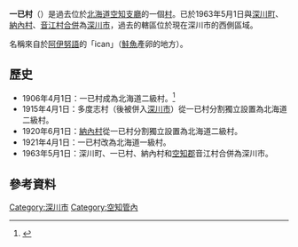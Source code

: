 {{日本町村 (廢除)
| 自治體名=一已
| 町村=村
| 町村章=
| 日文原名=一已村
| 平假名=いちやんむら
| 羅馬字拼音=Ichiyan-mura
| 都道府縣=北海道
| 廢除時間=1963年5月1日|
| 廢除理由=[[編入合併|編入合併]]|
| 廢除時處置=[[深川町|深川町]]、'''一已村'''、[[納內村|納內村]]、[[音江村|音江村]] → [[深川市|深川市]]
| 現在自治體=深川市
| 支廳=空知支廳
| 郡=雨龍郡
| 編號=
| 面積=60
| 邊界未定=
| 人口=8,315
| 統計時間=1962年
| 自治體=[[深川町|深川町]]、[[納內村|納內村]]、[[音江村|音江村]]、[[妹背牛町|妹背牛町]]、[[多度志町|多度志町]]、[[秩父別町|秩父別町]]
| 樹=
| 花=
| 鳥=
| 其他象徵物=
| 其他象徵=
| 郵遞區號=
| 所在地=雨龍郡一已村
| 電話號碼=
| 外部連結=
| 經度=東經142度3分
| 緯度=北緯43度43分
| 地圖=
| 註記=
}}
'''一已村'''（{{jpn|j=一已村|hg=いちやんむら|rm=Ichiyan mura|f=y}}）是過去位於[[北海道|北海道]][[空知支廳|空知支廳]]的一個[[村|村]]。已於1963年5月1日與[[深川町|深川町]]、[[納內村|納內村]]、[[音江村|音江村]][[市町村合併|合併]]為[[深川市|深川市]]，過去的轄區位於現在深川市的西側區域。

名稱來自於[[阿伊努語|阿伊努語]]的「ican」（[[鮭魚|鮭魚]]產卵的地方）。
== 歷史 ==
* 1906年4月1日：一已村成為北海道二級村。<ref>{{Cite web| url=http://homepage1.nifty.com/ishato/tiri/sityoson/01hokkai/01_hokkai11.htm#sorati| title=市町村的變遷 - 北海道［道央・道南］| publisher=ISSIE| accessdate=2008年3月8日| language=ja| deadurl=yes| archiveurl=https://web.archive.org/web/20090930122953/http://homepage1.nifty.com/ishato/tiri/sityoson/01hokkai/01_hokkai11.htm#sorati| archivedate=2009年9月30日}}</ref>
* 1915年4月1日：多度志村（後被併入[[深川市|深川市]]）從一已村分割獨立設置為北海道二級村。
* 1920年6月1日：[[納內村|納內村]]從一已村分割獨立設置為北海道二級村。
* 1921年4月1日：一已村改為北海道一級村。
* 1963年5月1日：深川町、一已村、納內村和[[空知郡|空知郡]]音江村合併為深川市。

== 參考資料 ==
<div class="references-small">
<references />

{{空知支廳}}

[[Category:深川市|Category:深川市]]
[[Category:空知管內|Category:空知管內]]